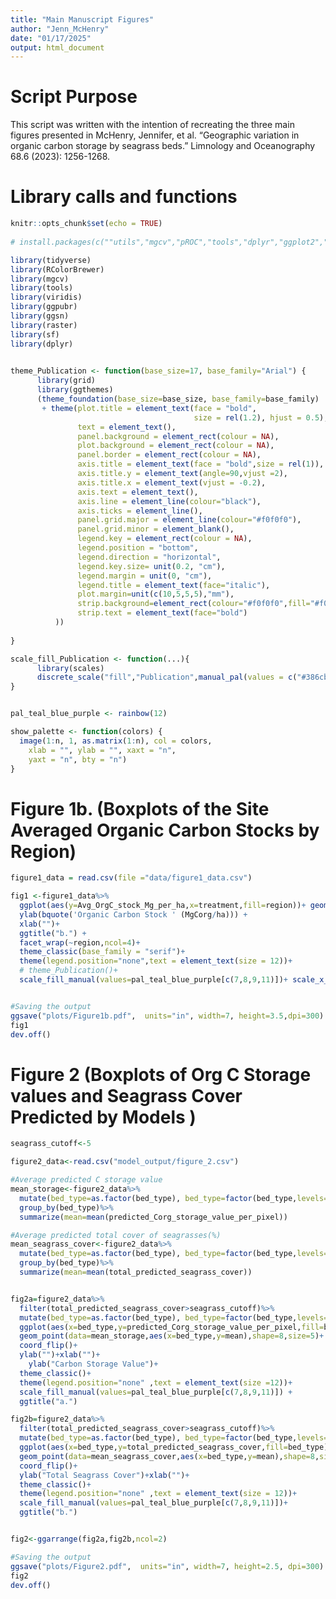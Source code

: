 ```yaml
---
title: "Main Manuscript Figures"
author: "Jenn_McHenry"
date: "01/17/2025"
output: html_document
---
```


# Script Purpose

This script was written with the intention of recreating the three main figures presented in McHenry, Jennifer, et al. "Geographic variation in organic carbon storage by seagrass beds." Limnology and Oceanography 68.6 (2023): 1256-1268.

# Library calls and functions
```r
knitr::opts_chunk$set(echo = TRUE)
 
# install.packages(c(""utils","mgcv","pROC","tools","dplyr","ggplot2","nlme","doBy","plyr","MuMIn","raster","nnet","doParallel","gratia","vip","pdp","ggpubr","RColorBrewer","sf","ggsn""))

library(tidyverse)
library(RColorBrewer)
library(mgcv)
library(tools)
library(viridis)
library(ggpubr)
library(ggsn)
library(raster)
library(sf)
library(dplyr)

 
theme_Publication <- function(base_size=17, base_family="Arial") {
      library(grid)
      library(ggthemes)
      (theme_foundation(base_size=base_size, base_family=base_family)
       + theme(plot.title = element_text(face = "bold",
                                         size = rel(1.2), hjust = 0.5),
               text = element_text(),
               panel.background = element_rect(colour = NA),
               plot.background = element_rect(colour = NA),
               panel.border = element_rect(colour = NA),
               axis.title = element_text(face = "bold",size = rel(1)),
               axis.title.y = element_text(angle=90,vjust =2),
               axis.title.x = element_text(vjust = -0.2),
               axis.text = element_text(), 
               axis.line = element_line(colour="black"),
               axis.ticks = element_line(),
               panel.grid.major = element_line(colour="#f0f0f0"),
               panel.grid.minor = element_blank(),
               legend.key = element_rect(colour = NA),
               legend.position = "bottom",
               legend.direction = "horizontal",
               legend.key.size= unit(0.2, "cm"),
               legend.margin = unit(0, "cm"),
               legend.title = element_text(face="italic"),
               plot.margin=unit(c(10,5,5,5),"mm"),
               strip.background=element_rect(colour="#f0f0f0",fill="#f0f0f0"),
               strip.text = element_text(face="bold")
          ))
      
}

scale_fill_Publication <- function(...){
      library(scales)
      discrete_scale("fill","Publication",manual_pal(values = c("#386cb0","#fdb462","#7fc97f","#ef3b2c","#662506","#a6cee3","#fb9a99","#984ea3","#ffff33")), ...)
}


pal_teal_blue_purple <- rainbow(12)

show_palette <- function(colors) {
  image(1:n, 1, as.matrix(1:n), col = colors, 
    xlab = "", ylab = "", xaxt = "n", 
    yaxt = "n", bty = "n")
}

```


# Figure 1b. (Boxplots of the Site Averaged Organic Carbon Stocks by Region)
```r
figure1_data = read.csv(file ="data/figure1_data.csv")

fig1 <-figure1_data%>%
  ggplot(aes(y=Avg_OrgC_stock_Mg_per_ha,x=treatment,fill=region))+ geom_boxplot()+ geom_jitter(width=0.5)+
  ylab(bquote('Organic Carbon Stock ' (MgCorg/ha))) +
  xlab("")+
  ggtitle("b.") + 
  facet_wrap(~region,ncol=4)+
  theme_classic(base_family = "serif")+
  theme(legend.position="none",text = element_text(size = 12))+
  # theme_Publication()+
  scale_fill_manual(values=pal_teal_blue_purple[c(7,8,9,11)])+ scale_x_discrete(guide = guide_axis(n.dodge = 2))


#Saving the output
ggsave("plots/Figure1b.pdf",  units="in", width=7, height=3.5,dpi=300)
fig1
dev.off()

```


# Figure 2 (Boxplots of Org C Storage values and Seagrass Cover Predicted by Models )
```r
seagrass_cutoff<-5

figure2_data<-read.csv("model_output/figure_2.csv")

#Average predicted C storage value 
mean_storage<-figure2_data%>%
  mutate(bed_type=as.factor(bed_type), bed_type=factor(bed_type,levels=c("potential restoration areas","confirmed bed"),labels=c("Potential \nRecovery Areas","Confirmed \nSeagrass Beds")))%>%
  group_by(bed_type)%>%
  summarize(mean=mean(predicted_Corg_storage_value_per_pixel))  

#Average predicted total cover of seagrasses(%)
mean_seagrass_cover<-figure2_data%>%
  mutate(bed_type=as.factor(bed_type), bed_type=factor(bed_type,levels=c("potential restoration areas","confirmed bed"),labels=c("Potential \nRecovery Areas","Confirmed \nSeagrass Beds")))%>%
  group_by(bed_type)%>%
  summarize(mean=mean(total_predicted_seagrass_cover))


fig2a=figure2_data%>%
  filter(total_predicted_seagrass_cover>seagrass_cutoff)%>%
  mutate(bed_type=as.factor(bed_type), bed_type=factor(bed_type,levels=c("potential restoration areas","confirmed bed"),labels=c("Potential \nRecovery Areas","Confirmed \nSeagrass Beds")))%>%
  ggplot(aes(x=bed_type,y=predicted_Corg_storage_value_per_pixel,fill=bed_type))+ geom_boxplot(position="dodge")+
  geom_point(data=mean_storage,aes(x=bed_type,y=mean),shape=8,size=5)+
  coord_flip()+
  ylab("")+xlab("")+
    ylab("Carbon Storage Value")+
  theme_classic()+
  theme(legend.position="none" ,text = element_text(size =12))+
  scale_fill_manual(values=pal_teal_blue_purple[c(7,8,9,11)]) +
  ggtitle("a.")

fig2b=figure2_data%>%
  filter(total_predicted_seagrass_cover>seagrass_cutoff)%>%
  mutate(bed_type=as.factor(bed_type), bed_type=factor(bed_type,levels=c("potential restoration areas","confirmed bed"),labels=c("Potential \nRecovery Areas","Confirmed \nSeagrass Beds")))%>%
  ggplot(aes(x=bed_type,y=total_predicted_seagrass_cover,fill=bed_type))+ geom_boxplot(position="dodge")+
  geom_point(data=mean_seagrass_cover,aes(x=bed_type,y=mean),shape=8,size=5)+
  coord_flip()+
  ylab("Total Seagrass Cover")+xlab("")+
  theme_classic()+
  theme(legend.position="none" ,text = element_text(size = 12))+
  scale_fill_manual(values=pal_teal_blue_purple[c(7,8,9,11)])+
  ggtitle("b.")


fig2<-ggarrange(fig2a,fig2b,ncol=2)

#Saving the output
ggsave("plots/Figure2.pdf",  units="in", width=7, height=2.5, dpi=300)
fig2
dev.off()

```

